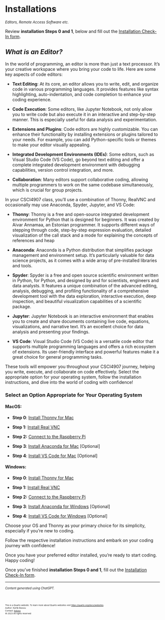 # Installations

<small>*Editors, Remote Access Software etc.*</small>

::: {.callout-warning appearance="simple"}
Review **installation Steps 0 and 1**, below and fill out the [Installation Check-In form](https://forms.gle/qV5qw3fxBYJnYMNR9).
:::

## *What is an Editor?*

In the world of programming, an editor is more than just a text processor. It's your creative workspace where you bring your code to life. Here are some key aspects of code editors:

- **Text Editing**: At its core, an editor allows you to write, edit, and organize code in various programming languages. It provides features like syntax highlighting, auto-indentation, and code completion to enhance your coding experience.

- **Code Execution**: Some editors, like Jupyter Notebook, not only allow you to write code but also execute it in an interactive and step-by-step manner. This is especially useful for data analysis and experimentation.

- **Extensions and Plugins**: Code editors are highly customizable. You can enhance their functionality by installing extensions or plugins tailored to your needs. For example, you can add Python-specific tools or themes to make your editor visually appealing.

- **Integrated Development Environments (IDEs)**: Some editors, such as Visual Studio Code (VS Code), go beyond text editing and offer a complete integrated development environment with debugging capabilities, version control integration, and more.

- **Collaboration**: Many editors support collaborative coding, allowing multiple programmers to work on the same codebase simultaneously, which is crucial for group projects.

In your CSCI4907 class, you'll use a combination of Thonny, RealVNC and occasionally may use Anaconda, Spyder, Jupyter, and VS Code:

- **Thonny**: Thonny is a free and open-source integrated development environment for Python that is designed for beginners. It was created by Aivar Annamaa, an Estonian programmer. It supports different ways of stepping through code, step-by-step expression evaluation, detailed visualization of the call stack and a mode for explaining the concepts of references and heap

- **Anaconda**: Anaconda is a Python distribution that simplifies package management and environment setup. It's particularly valuable for data science projects, as it comes with a wide array of pre-installed libraries and tools.

- **Spyder**: Spyder is a free and open source scientific environment written in Python, for Python, and designed by and for scientists, engineers and data analysts. It features a unique combination of the advanced editing, analysis, debugging, and profiling functionality of a comprehensive development tool with the data exploration, interactive execution, deep inspection, and beautiful visualization capabilities of a scientific package.

- **Jupyter**: Jupyter Notebook is an interactive environment that enables you to create and share documents containing live code, equations, visualizations, and narrative text. It's an excellent choice for data analysis and presenting your findings.

- **VS Code**: Visual Studio Code (VS Code) is a versatile code editor that supports multiple programming languages and offers a rich ecosystem of extensions. Its user-friendly interface and powerful features make it a great choice for general programming tasks.

These tools will empower you throughout your CSCI4907 journey, helping you write, execute, and collaborate on code effectively. Select the appropriate option for your operating system, follow the installation instructions, and dive into the world of coding with confidence!


### **Select an Option Appropriate for Your Operating System**
<!-- <div id="steps"></div> -->

#### **MacOS:**

- **Step 0**: [Install Thonny for Mac](thonny-mac.qmd)

- **Step 1:** [Install Real VNC](realvnc-mac.qmd)

- **Step 2:** [Connect to the Raspberry Pi](realvnc-mac-connect.qmd)

- **Step 3**: [Install Anaconda for Mac](anaconda-mac.qmd) [Optional]

- **Step 4**: [Install VS Code for Mac](vscode-mac.qmd) [Optional]

<!-- - **Step 5:** [Install Python and Jupyter without Anaconda](python3-mac.qmd) -->

#### **Windows:**

- **Step 0**: [Install Thonny for Mac](thonny-windows.qmd)

- **Step 1:** [Install Real VNC](realvnc-windows.qmd)

- **Step 2:** [Connect to the Raspberry Pi](realvnc-windows-connect.qmd)

- **Step 3**: [Install Anaconda for Windows](anaconda-windows.qmd) [Optional]

- **Step 4**: [Install VS Code for Windows](vscode-windows.qmd) [Optional]
<!-- - **Step 5:** [Install Python and Jupyter without Anaconda](python3-windows.qmd) -->

<!-- hoose the option that best suits your needs and follow the respective installation instructions.

Once you have an editor installed, you can start writing and running your code. Happy coding! -->

Choose your OS and Thonny as your primary choice for its simplicity, especially if you're new to coding. 
<!-- However, if you prefer a more feature-rich environment, Spyder is an excellent alternative. -->

Follow the respective installation instructions and embark on your coding journey with confidence!

Once you have your preferred editor installed, you're ready to start coding. Happy coding!

Once you've finished **installation Steps 0 and 1**, fill out the [Installation Check-In form](https://forms.gle/qV5qw3fxBYJnYMNR9).

<!-- ### You will be automatically entered into a raffle in the first class of CS1010 on 10/06/2023. -->


---

<small><small>*Content generated using ChatGPT.*</small></small>

<br>
<footer>
  <p><small><small><small><small>This is a Quarto website. To learn more about Quarto websites visit <https://quarto.org/docs/websites>.<br>
  Author: Kartik Bulusu<br>
  Contact: <a href="mailto:bulusu@gwu.edu">bulusu</a><br>
  &copy; 2023 All rights reserved</small></small></small></small></p>
</footer>
